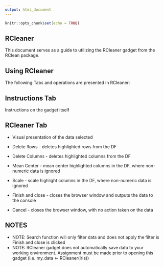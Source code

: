 ```yaml
---
output: html_document
---
```


```r
knitr::opts_chunk$set(echo = TRUE)
```

## RCleaner

This document serves as a guide to utilizing the RCleaner gadget from the RClean package.

## Using RCleaner

The following Tabs and operations are presented in RCleaner:

## Instructions Tab

Instructions on the gadget itself

## RCleaner Tab

- Visual presentation of the data selected
- Delete Rows - deletes highlighted rows from the DF
- Delete Columns - deletes highlighted columns from the DF
- Mean Center - mean center highlighted columns in the DF, where non-numeric data is ignored
- Scale - scale highlight columns in the DF, where non-numeric data is ignored

- Finish and close - closes the browser window and outputs the data to the console
- Cancel - closes the browser window, with no action taken on the data

## NOTES
- NOTE: Search function will only filter data and does not apply the filter is Finish and close is clicked
- NOTE: RCleaner gadget does not automatically save data to your working environment.  Assignment must be made prior to opening this gadget (i.e. my_data <- RCleaner(iris))

